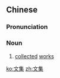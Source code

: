 ==Chinese==
{{zh-forms}}

===Pronunciation===
{{zh-pron
|m=wénjí
|c=man4 zaap6
|mn=bûn-chi̍p
|cat=n
}}

===Noun===
{{zh-noun}}

# [[collected]] [[work]]s

[[ko:文集]]
[[zh:文集]]